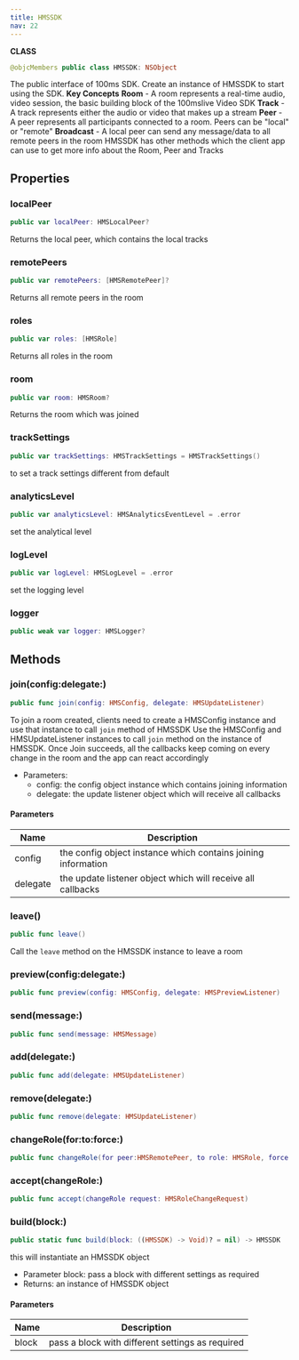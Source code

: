 ```yaml
---
title: HMSSDK
nav: 22
---
```


**CLASS**
```swift
@objcMembers public class HMSSDK: NSObject
```
The public interface of 100ms SDK. Create an instance of HMSSDK to start using the SDK.
**Key Concepts**
**Room** - A room represents a real-time audio, video session, the basic building block of the 100mslive Video SDK
**Track** - A track represents either the audio or video that makes up a stream
**Peer** - A peer represents all participants connected to a room. Peers can be "local" or "remote"
**Broadcast** - A local peer can send any message/data to all remote peers in the room
HMSSDK has other methods which the client app can use to get more info about the Room, Peer and Tracks
## Properties
### localPeer
```swift
public var localPeer: HMSLocalPeer?
```
Returns the local peer, which contains the local tracks
### remotePeers
```swift
public var remotePeers: [HMSRemotePeer]?
```
Returns all remote peers in the room
### roles
```swift
public var roles: [HMSRole]
```
Returns all roles in the room
### room
```swift
public var room: HMSRoom?
```
Returns the room which was joined
### trackSettings
```swift
public var trackSettings: HMSTrackSettings = HMSTrackSettings()
```
to set a track settings different from default
### analyticsLevel
```swift
public var analyticsLevel: HMSAnalyticsEventLevel = .error
```
set the analytical level
### logLevel
```swift
public var logLevel: HMSLogLevel = .error
```
set the logging level
### logger
```swift
public weak var logger: HMSLogger?
```
## Methods
### join(config:delegate:)
```swift
public func join(config: HMSConfig, delegate: HMSUpdateListener)
```
To join a room created, clients need to create a HMSConfig instance and use that instance to call `join` method of HMSSDK
Use the HMSConfig and HMSUpdateListener instances to call `join` method on the instance of HMSSDK.
Once Join succeeds, all the callbacks keep coming on every change in the room and the app can react accordingly
- Parameters:
  - config: the config object instance which contains joining information
  - delegate: the update listener object which will receive all callbacks
#### Parameters
| Name | Description |
| ---- | ----------- |
| config | the config object instance which contains joining information |
| delegate | the update listener object which will receive all callbacks |
### leave()
```swift
public func leave()
```
Call the `leave` method on the HMSSDK instance to leave a room
### preview(config:delegate:)
```swift
public func preview(config: HMSConfig, delegate: HMSPreviewListener)
```
### send(message:)
```swift
public func send(message: HMSMessage)
```
### add(delegate:)
```swift
public func add(delegate: HMSUpdateListener)
```
### remove(delegate:)
```swift
public func remove(delegate: HMSUpdateListener)
```
### changeRole(for:to:force:)
```swift
public func changeRole(for peer:HMSRemotePeer, to role: HMSRole, force: Bool = false)
```
### accept(changeRole:)
```swift
public func accept(changeRole request: HMSRoleChangeRequest)
```
### build(block:)
```swift
public static func build(block: ((HMSSDK) -> Void)? = nil) -> HMSSDK
```
this will instantiate an HMSSDK object
- Parameter block: pass a block with different settings as required
- Returns: an instance of HMSSDK object
#### Parameters
| Name | Description |
| ---- | ----------- |
| block | pass a block with different settings as required |
